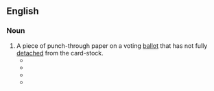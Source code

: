 ==English==

===Noun===
{{en-noun}}

# A piece of punch-through paper on a voting [[ballot]] that has not fully [[detach]]ed from the card-stock.
#* {{quote-journal|lang=en|date=November 14 2000|title=Presidency Hinges on Chad|passage=The Gore campaign hopes there are enough ballots with unattached or '''“hanging” chads''' next to Gore’s name to give him the lead in Florida — and with it, the presidency.|url=http://abcnews.go.com/Politics/story?id=122508&page=1|work=ABC News}}
#* {{quote-book|lang=en|year=2002|title=Prisoners as Citizens: Human Rights in Australian Prisons|page=308|passage=They were introduced to the mysteries of the ''''hanging chad'''' and left wondering at the absence of both a federal electoral agency and a uniform ballot paper and the fact that the electoral processes in the vital State of Florida appeared to be in the partisan hands of a brother of one of the two candidates.|url=https://books.google.com/books?id=hY-CDFek7nAC&lpg=PA308&dq=%22hanging%20chad%22&pg=PA308#v=onepage&q=%22hanging%20chad%22&f=false}}
#* {{quote-av|lang=en|year=2006|title=Man of the Year|passage=But, I mean, for me here's the basic thing. How plausible is it that a woman would fix an election because she's obsessed with me? I mean, where's the '''hanging chad'''?|time=01:44:42}}
#* {{quote-book|lang=en|title=How Not to Be Wrong: The Power of Mathematical Thinking|page=401|author=Jordan Ellenberg|year=2014|passage=Even that number, of course, is open to argument: How do we count a partially punched ballot, the so-called '''hanging chad'''?}}